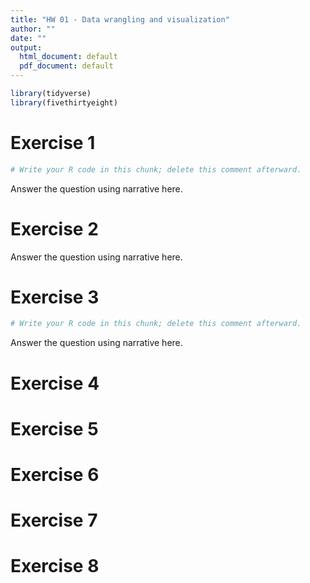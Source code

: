 ```yaml
---
title: "HW 01 - Data wrangling and visualization"
author: ""
date: ""
output:
  html_document: default
  pdf_document: default
---
```


```r
library(tidyverse)
library(fivethirtyeight)
```

# Exercise 1

```r
# Write your R code in this chunk; delete this comment afterward.

```

Answer the question using narrative here.

# Exercise 2

Answer the question using narrative here.

# Exercise 3

```r
# Write your R code in this chunk; delete this comment afterward.

```

Answer the question using narrative here.

# Exercise 4

# Exercise 5

# Exercise 6

# Exercise 7

# Exercise 8

